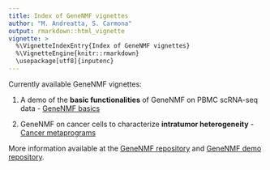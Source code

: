 ```yaml
---
title: Index of GeneNMF vignettes
author: "M. Andreatta, S. Carmona"
output: rmarkdown::html_vignette
vignette: >
  %\VignetteIndexEntry{Index of GeneNMF vignettes}
  %\VignetteEngine{knitr::rmarkdown}
  \usepackage[utf8]{inputenc}
---
```


Currently available GeneNMF vignettes:

1. A demo of the **basic functionalities** of GeneNMF on PBMC scRNA-seq data - [GeneNMF basics](https://carmonalab.github.io/GeneNMF.demo/NMF_demo_PBMC.html)

2. GeneNMF on cancer cells to characterize **intratumor heterogeneity** - [Cancer metaprograms](https://carmonalab.github.io/NMF_demo_cancercells.html)

More information available at the [GeneNMF repository](https://github.com/carmonalab/GeneNMF) and [GeneNMF demo repository](https://github.com/carmonalab/GeneNMF.demo).

